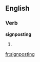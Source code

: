 ==English==

===Verb===
'''signposting'''

# {{present participle of|[[signpost]]}}

[[fr:signposting]]